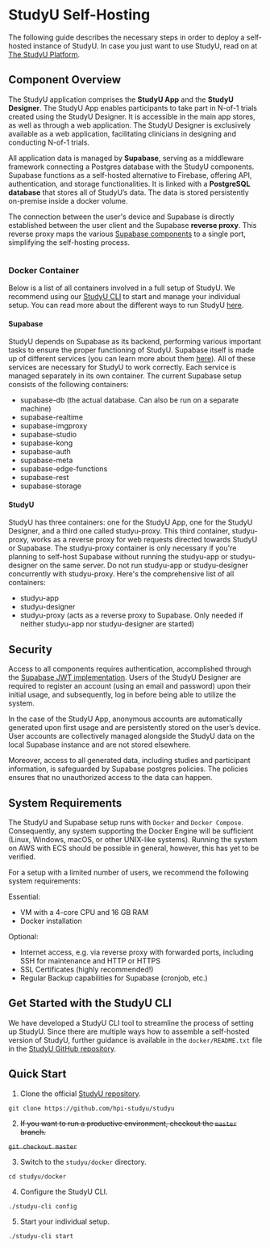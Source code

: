 
# StudyU Self-Hosting

The following guide describes the necessary steps in order to deploy a self-hosted instance
of StudyU. In case you just want to use StudyU, read on at [The StudyU Platform](/docs/basics/studyu-platform).

## Component Overview

The StudyU application comprises the **StudyU App** and the **StudyU Designer**. The StudyU App enables participants to
take part in N-of-1 trials created using the StudyU Designer. It is accessible in the main app stores, as well as
through a web application.
The StudyU Designer is exclusively available as a web application, facilitating clinicians in designing and conducting
N-of-1 trials.

All application data is managed by **Supabase**, serving as a middleware framework connecting a Postgres database with
the StudyU components. Supabase functions as a self-hosted alternative to Firebase, offering API, authentication, and
storage functionalities. It is linked with a **PostgreSQL database** that stores all of StudyU’s data. The data is
stored persistently on-premise inside a docker volume.

The connection between the user's device and Supabase is directly established between the user client and the Supabase
**reverse proxy**. This reverse proxy maps the various
[Supabase components](https://supabase.com/docs/guides/self-hosting) to a single port, simplifying the self-hosting
process.

<CaptionWrapper caption="Overview of the components used to self-host a dockerized StudyU instance">
<Image img={thumbnail} />
</CaptionWrapper>

### Docker Container

Below is a list of all containers involved in a full setup of StudyU. We recommend using our
[StudyU CLI](#get-started-with-the-studyu-cli) to start and
manage your individual setup. You can read more about the different ways to run StudyU
[here](https://github.com/hpi-studyu/studyu/tree/dev/docker#overview).

#### Supabase

StudyU depends on Supabase as its backend, performing various important tasks to ensure the proper functioning of StudyU.
Supabase itself is made up of different services (you can learn more about them
[here](https://supabase.com/docs/guides/self-hosting#architecture)). All of these services are necessary for StudyU to
work correctly. Each service is managed separately in its own container. The current Supabase setup consists of the
following containers:

- supabase-db (the actual database. Can also be run on a separate machine)
- supabase-realtime
- supabase-imgproxy
- supabase-studio
- supabase-kong
- supabase-auth
- supabase-meta
- supabase-edge-functions
- supabase-rest
- supabase-storage

#### StudyU

StudyU has three containers: one for the StudyU App, one for the StudyU Designer, and a third one called studyu-proxy.
This third container, studyu-proxy, works as a reverse proxy for web requests directed towards StudyU or Supabase.
The studyu-proxy container is only necessary if you're planning to self-host Supabase without running the studyu-app
or studyu-designer on the same server. Do not run studyu-app or studyu-designer concurrently with studyu-proxy.
Here's the comprehensive list of all containers:

- studyu-app
- studyu-designer
- studyu-proxy (acts as a reverse proxy to Supabase. Only needed if neither studyu-app nor studyu-designer are started)

## Security

Access to all components requires authentication, accomplished through the
[Supabase JWT implementation](https://supabase.com/docs/learn/auth-deep-dive/auth-deep-dive-jwts). Users of the StudyU
Designer are required to register an account (using an email and password) upon their initial usage, and subsequently,
log in before being able to utilize the system.

In the case of the StudyU App, anonymous accounts are automatically generated upon first usage and are persistently
stored on the user’s device. User accounts are collectively managed alongside the StudyU data on the local Supabase
instance and are not stored elsewhere.

Moreover, access to all generated data, including studies and participant information, is safeguarded by Supabase
postgres policies. The policies ensures that no unauthorized access to the data can happen.

## System Requirements

The StudyU and Supabase setup runs with `Docker` and `Docker Compose`. Consequently, any system supporting the Docker
Engine will be sufficient (Linux, Windows, macOS, or other UNIX-like systems). Running the system on AWS with ECS should
be possible in general, however, this has yet to be verified.

For a setup with a limited number of users, we recommend the following system requirements:

Essential:

- VM with a 4-core CPU and 16 GB RAM
- Docker installation

Optional:

- Internet access, e.g. via reverse proxy with forwarded ports, including SSH for maintenance and HTTP or HTTPS
- SSL Certificates (highly recommended!)
- Regular Backup capabilities for Supabase (cronjob, etc.)

## Get Started with the StudyU CLI

We have developed a StudyU CLI tool to streamline the process of setting up StudyU. Since there are multiple ways how to
assemble a self-hosted version of StudyU, further guidance is available in the `docker/README.txt` file in the
[StudyU GitHub repository](https://github.com/hpi-studyu/studyu/blob/dev/docker/README.md).

## Quick Start

1. Clone the official [StudyU repository](https://github.com/hpi-studyu/studyu).

`git clone https://github.com/hpi-studyu/studyu`

2. ~~If you want to run a productive environment, checkout the `master` branch.~~

~~`git checkout master`~~

3. Switch to the `studyu/docker` directory.

`cd studyu/docker`

4. Configure the StudyU CLI.

`./studyu-cli config`

5. Start your individual setup.

`./studyu-cli start`

